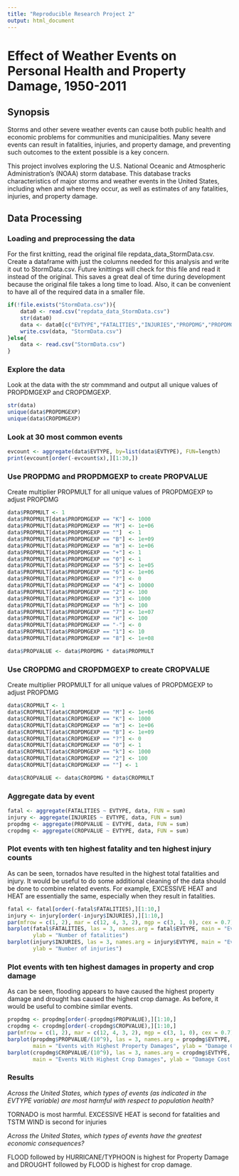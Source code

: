 ```yaml
---
title: "Reproducible Research Project 2"
output: html_document
---
```


# Effect of Weather Events on Personal Health and Property Damage, 1950-2011

## Synopsis

Storms and other severe weather events can cause both public health and economic problems for communities and municipalities. Many severe events can result in fatalities, injuries, and property damage, and preventing such outcomes to the extent possible is a key concern.

This project involves exploring the U.S. National Oceanic and Atmospheric Administration's (NOAA) storm database. This database tracks characteristics of major storms and weather events in the United States, including when and where they occur, as well as estimates of any fatalities, injuries, and property damage.

## Data Processing

### Loading and preprocessing the data

For the first knitting, read the original file repdata_data_StormData.csv.  Create a dataframe with just the columns needed for this analysis and write it out to StormData.csv.  Future knittings will check for this file and read it instead of the original.  This saves a great deal of time during development because the original file takes a long time to load.  Also, it can be convenient to have all of the required data in a smaller file.

```r
if(!file.exists("StormData.csv")){
    data0 <- read.csv("repdata_data_StormData.csv")
    str(data0)
    data <- data0[c("EVTYPE","FATALITIES","INJURIES","PROPDMG","PROPDMGEXP","CROPDMG","CROPDMGEXP")]
    write.csv(data, "StormData.csv")
}else{
    data <- read.csv("StormData.csv")
}
```

### Explore the data

Look at the data with the str commmand and output all unique values of PROPDMGEXP and CROPDMGEXP.

```r
str(data)
unique(data$PROPDMGEXP)
unique(data$CROPDMGEXP)
```

### Look at 30 most common events

```r
evcount <- aggregate(data$EVTYPE, by=list(data$EVTYPE), FUN=length)
print(evcount[order(-evcount$x),][1:30,])
```

### Use PROPDMG and PROPDMGEXP to create PROPVALUE

Create multiplier PROPMULT for all unique values of PROPDMGEXP to adjust PROPDMG

```r
data$PROPMULT <- 1
data$PROPMULT[data$PROPDMGEXP == "K"] <- 1000
data$PROPMULT[data$PROPDMGEXP == "M"] <- 1e+06
data$PROPMULT[data$PROPDMGEXP == ""]  <- 1
data$PROPMULT[data$PROPDMGEXP == "B"] <- 1e+09
data$PROPMULT[data$PROPDMGEXP == "m"] <- 1e+06
data$PROPMULT[data$PROPDMGEXP == "+"] <- 1
data$PROPMULT[data$PROPDMGEXP == "0"] <- 1
data$PROPMULT[data$PROPDMGEXP == "5"] <- 1e+05
data$PROPMULT[data$PROPDMGEXP == "6"] <- 1e+06
data$PROPMULT[data$PROPDMGEXP == "?"] <- 0
data$PROPMULT[data$PROPDMGEXP == "4"] <- 10000
data$PROPMULT[data$PROPDMGEXP == "2"] <- 100
data$PROPMULT[data$PROPDMGEXP == "3"] <- 1000
data$PROPMULT[data$PROPDMGEXP == "h"] <- 100
data$PROPMULT[data$PROPDMGEXP == "7"] <- 1e+07
data$PROPMULT[data$PROPDMGEXP == "H"] <- 100
data$PROPMULT[data$PROPDMGEXP == "-"] <- 0
data$PROPMULT[data$PROPDMGEXP == "1"] <- 10
data$PROPMULT[data$PROPDMGEXP == "8"] <- 1e+08

data$PROPVALUE <- data$PROPDMG * data$PROPMULT
```

### Use CROPDMG and CROPDMGEXP to create CROPVALUE

Create multiplier PROPMULT for all unique values of PROPDMGEXP to adjust PROPDMG

```r
data$CROPMULT <- 1
data$CROPMULT[data$CROPDMGEXP == "M"] <- 1e+06
data$CROPMULT[data$CROPDMGEXP == "K"] <- 1000
data$CROPMULT[data$CROPDMGEXP == "m"] <- 1e+06
data$CROPMULT[data$CROPDMGEXP == "B"] <- 1e+09
data$CROPMULT[data$CROPDMGEXP == "?"] <- 0
data$CROPMULT[data$CROPDMGEXP == "0"] <- 1
data$CROPMULT[data$CROPDMGEXP == "k"] <- 1000
data$CROPMULT[data$CROPDMGEXP == "2"] <- 100
data$CROPMULT[data$CROPDMGEXP == ""] <- 1

data$CROPVALUE <- data$CROPDMG * data$CROPMULT
```
### Aggregate data by event

```r
fatal <- aggregate(FATALITIES ~ EVTYPE, data, FUN = sum)
injury <- aggregate(INJURIES ~ EVTYPE, data, FUN = sum)
propdmg <- aggregate(PROPVALUE ~ EVTYPE, data, FUN = sum)
cropdmg <- aggregate(CROPVALUE ~ EVTYPE, data, FUN = sum)
```

### Plot events with ten highest fatality and ten highest injury counts

As can be seen, tornados have resulted in the highest total fatalities and injury.  It would be useful to do some additional cleaning of the data should be done to combine related events.  For example, EXCESSIVE HEAT and HEAT are essentially the same, especially when they result in fatalities.

```r
fatal <- fatal[order(-fatal$FATALITIES),][1:10,]
injury <- injury[order(-injury$INJURIES),][1:10,]
par(mfrow = c(1, 2), mar = c(12, 4, 3, 2), mgp = c(3, 1, 0), cex = 0.7)
barplot(fatal$FATALITIES, las = 3, names.arg = fatal$EVTYPE, main = "Events with Highest Fatalities",
        ylab = "Number of fatalities")
barplot(injury$INJURIES, las = 3, names.arg = injury$EVTYPE, main = "Events with Highest Injuries", 
        ylab = "Number of injuries")
```

### Plot events with ten highest damages in property and crop damage

As can be seen, flooding appears to have caused the highest property damage and drought has caused the highest crop damage.  As before, it would be useful to combine similar events.

```r
propdmg <- propdmg[order(-propdmg$PROPVALUE),][1:10,]
cropdmg <- cropdmg[order(-cropdmg$CROPVALUE),][1:10,]
par(mfrow = c(1, 2), mar = c(12, 4, 3, 2), mgp = c(3, 1, 0), cex = 0.7)
barplot(propdmg$PROPVALUE/(10^9), las = 3, names.arg = propdmg$EVTYPE, 
        main = "Events with Highest Property Damages", ylab = "Damage Cost (billions of dollars)")
barplot(cropdmg$CROPVALUE/(10^9), las = 3, names.arg = cropdmg$EVTYPE, 
        main = "Events With Highest Crop Damages", ylab = "Damage Cost (billions of dollars)")
```

### Results

*Across the United States, which types of events (as indicated in the EVTYPE variable) are most harmful with respect to population health?*

TORNADO is most harmful.  EXCESSIVE HEAT is second for fatalities and TSTM WIND is second for injuries

*Across the United States, which types of events have the greatest economic consequences?*

FLOOD followed by HURRICANE/TYPHOON is highest for Property Damage and DROUGHT followed by FLOOD is highest for crop damage.


